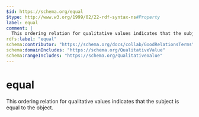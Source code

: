 ```yaml
---
$id: https://schema.org/equal
$type: http://www.w3.org/1999/02/22-rdf-syntax-ns#Property
label: equal
comment: |
  This ordering relation for qualitative values indicates that the subject is equal to the object.
rdfs:label: "equal"
schema:contributor: "https://schema.org/docs/collab/GoodRelationsTerms"
schema:domainIncludes: "https://schema.org/QualitativeValue"
schema:rangeIncludes: "https://schema.org/QualitativeValue"
---
```


# equal

This ordering relation for qualitative values indicates that the subject is equal to the object.

